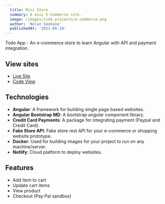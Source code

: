 ```yaml
---
  title: Mini Store
  summary: A mini E-Commerce site.
  image: /images/side-projects/e-commerce.png
  author: 'Nolan Seokane'
  publishedAt: '2021-06-18'
---
```


Todo App - An e-commerce store to learn Angular with API and payment
integration.

## View sites

- [Live Site](https://nolan-mini-store.netlify.app/)
- [Code View](https://github.com/nseokaneJHB/angular-commerce)

## Technologies

- **Angular**: A framework for building single page based websites.
- **Angular Bootstrap MD**: A bootstrap angular component library.
- **Credit Card Payments**: A package for integrating payment (Paypal and Credit
  Card).
- **Fake Store API**: Fake store rest API for your e-commerce or shopping
  website prototype.
- **Docker**: Used for building images for your project to run on any
  machine/server.
- **Netlify**: Cloud platform to deploy websites.

## Features

- Add item to cart
- Update cart items
- View product
- Checkout (Pay Pal sandbox)
